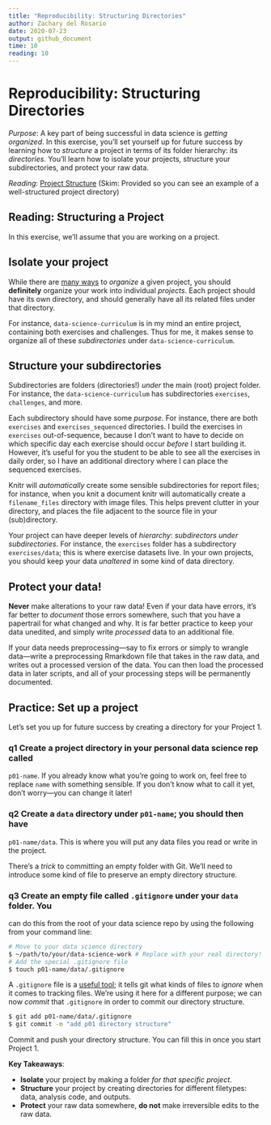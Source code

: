 ```yaml
---
title: "Reproducibility: Structuring Directories"
author: Zachary del Rosario
date: 2020-07-23
output: github_document
time: 10
reading: 10
---
```


# Reproducibility: Structuring Directories

*Purpose*: A key part of being successful in data science is *getting
organized*. In this exercise, you'll set yourself up for future success by
learning how to *structure* a project in terms of its folder hierarchy: its
*directories*. You'll learn how to isolate your projects, structure your
subdirectories, and protect your raw data.

*Reading*: [Project Structure](https://reproducible-science-curriculum.github.io/organization-RR-Jupyter/02-directories/) (Skim: Provided so you can see an example of a well-structured project directory)

## Reading: Structuring a Project
<!-- -------------------------------------------------- -->

In this exercise, we'll assume that you are working on a project.

## Isolate your project

While there are [many
ways](https://medium.com/javascript-in-plain-english/how-to-organize-project-files-4b9d9fd02e73)
to *organize* a given project, you should **definitely** organize your work into
individual *projects*. Each project should have its own directory, and should
generally have all its related files under that directory.

For instance, `data-science-curriculum` is in my mind an entire project, containing both exercises and challenges. Thus for me, it makes sense to organize all of these *subdirectories* under `data-science-curriculum`.

## Structure your subdirectories

Subdirectories are folders (directories!) *under* the main (root) project
folder. For instance, the `data-science-curriculum` has subdirectories
`exercises`, `challenges`, and more.

Each subdirectory should have some *purpose*. For instance, there are both
`exercises` and `exercises_sequenced` directories. I build the exercises in
`exercises` out-of-sequence, because I don't want to have to decide on which
specific day each exercise should occur *before* I start building it. However,
it's useful for you the student to be able to see all the exercises in daily
order, so I have an additional directory where I can place the sequenced
exercises.

Knitr will *automatically* create some sensible subdirectories for report files;
for instance, when you knit a document knitr will automatically create a
`filename_files` directory with image files. This helps prevent clutter in your
directory, and places the file adjacent to the source file in your
(sub)directory.

Your project can have deeper levels of *hierarchy*: *subdirectors under
subdirectories*. For instance, the `exercises` folder has a subdirectory
`exercises/data`; this is where exercise datasets live. In your own projects,
you should keep your data *unaltered* in some kind of data directory.

## Protect your data!

**Never** make alterations to your raw data! Even if your data have errors, it's
far better to *document* those errors somewhere, such that you have a papertrail
for what changed and why. It is far better practice to keep your data unedited,
and simply write *processed* data to an additional file.

If your data needs preprocessing---say to fix errors or simply to wrangle
data---write a preprocessing Rmarkdown file that takes in the raw data, and
writes out a processed version of the data. You can then load the processed data
in later scripts, and all of your processing steps will be permanently
documented.

## Practice: Set up a project
<!-- -------------------------------------------------- -->

Let's set you up for future success by creating a directory for your Project 1.

### __q1__ Create a project directory in your personal data science rep called
`p01-name`. If you already know what you're going to work on, feel free to
replace `name` with something sensible. If you don't know what to call it yet,
don't worry---you can change it later!

### __q2__ Create a `data` directory under `p01-name`; you should then have
`p01-name/data`. This is where you will put any data files you read or write in the project.

There's a *trick* to committing an empty folder with Git. We'll need to
introduce some kind of file to preserve an empty directory structure.

### __q3__ Create an empty file called `.gitignore` under your `data` folder. You
can do this from the root of your data science repo by using the following from
your command line:

```bash
# Move to your data science directory
$ ~/path/to/your/data-science-work # Replace with your real directory!
# Add the special .gitignore file
$ touch p01-name/data/.gitignore
```

A `.gitignore` file is a [useful
tool](https://www.atlassian.com/git/tutorials/saving-changes/gitignore); it
tells git what kinds of files to *ignore* when it comes to tracking files. We're
using it here for a different purpose; we can now *commit* that `.gitignore` in
order to commit our directory structure.

```bash
$ git add p01-name/data/.gitignore
$ git commit -m "add p01 directory structure"
```

Commit and push your directory structure. You can fill this in once you start
Project 1.

**Key Takeaways**:

- **Isolate** your project by making a folder *for that specific project*.
- **Structure** your project by creating directories for different filetypes: data, analysis code, and outputs.
- **Protect** your raw data somewhere, **do not** make irreversible edits to the raw data.

<!-- include-exit-ticket -->

